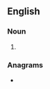 ==English==

===Noun===
{{head|en|noun form}}

# {{plural of|en|redhead}}

===Anagrams===
* {{anagrams|en|a=addeehrs|reshaded}}
